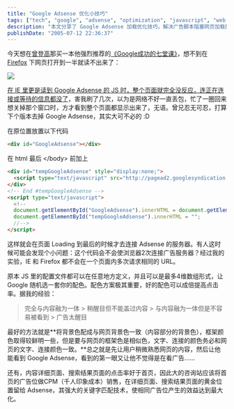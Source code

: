 ```yaml
---
title: "Google Adsense 优化小技巧"
tags: ["tech", "google", "adsense", "optimization", "javascript", "web development"]
description: "本文分享了 Google Adsense 加载优化技巧，解决广告脚本阻塞网页加载的问题。作者详细介绍了如何通过 JavaScript 延迟加载广告代码，使其在页面完全加载后才执行，从而提高用户体验。文章还提供了 Adsense 配色的实用建议，指出配色对点击率的重要影响，并建议将广告背景色与网页背景色保持一致，框架色相似但略显醒目，文字链接颜色与网页一致，以实现广告与内容的自然融合。最后，作者分析了不同页面类型的广告效果差异，建议大型网站在首页使用 CPM 广告，而在内容详情页和搜索结果页使用 Adsense 以获得最佳效益。"
publishDate: "2005-07-12 22:36:37"
---
```


今天想在[曾登高](http://blog.csdn.net/zdg/)那买一本他强烈推荐的[《Google成功的七堂课》](http://www.dearbook.com.cn/book/viewbook.aspx?pno=TS0029514)，想不到在 [Firefox](http://www.mozilla.net.cn/) 下网页打开到一半就读不出来了：

[![](http://files.xdanger.com/phlickr/21/25465542_e2653e5ed4.jpg)](http://www.flickr.com/photo_zoom.gne?id=25465542&size=o)

[在 IE 里更是读到 Google Adsense 的 JS 时，整个页面就完全没反应，连正在连接或等待的信息都没了](http://www.flickr.com/photos/xdanger/25465542/)，害我刷了几次，以为是网络不好一直丢包，忙了一圈回来想关掉那个窗口时，方才看到整个页面都显示出来了，无语。曾兄忍无可忍，打算下个版本去掉 Google Adsense，其实大可不必的 :D

在原位置放置以下代码

```html
<div id="GoogleAdsense"></div>
```

在 html 最后 &lt;/body&gt; 前加上

```html
<div id="tempGoogleAdsense" style="display:none;">
  <script type="text/javascript" src="http://pagead2.googlesyndication.com/pagead/show_ads.js"></script>
</div>
<!-- End #tempGoogleAdsense -->
<script type="text/javascript">
  <!--
  document.getElementById("GoogleAdsense").innerHTML = document.getElementById("tempGoogleAdsense").innerHTML;
  document.getElementById("tempGoogleAdsense").innerHTML = "";
  //-->
</script>
```

这样就会在页面 Loading 到最后的时候才去连接 Adsense 的服务器。有人这时候可能会发现个小问题：这个代码会不会使浏览器2次连接广告服务器？经过我的实验，IE 和 Firefox 都不会在一个页面内多次请求相同的 URL。

原本 JS 里的配置文件都可以在任意地方定义，并且可以是最多4维数组形式，让 Google 随机选一套你的配色。配色方案极其重要，好的配色可以成倍提高点击率。据我的经验：

> 完全与内容融为一体 > 稍醒目但不能盖过内容 > 与内容融为一体但是不容易被看到 > 广告太醒目

最好的方法就是**将背景色配成与网页背景色一致（内容部分的背景色），框架颜色取得较鲜明一些，但是要与网页的框架色是相似色，文字、连接的颜色务必和网页的文字、连接颜色一致。**总之就是先让用户稍微熟悉网页的内容，然后让他能看到 Google Adsense，看到的第一眼又让他不觉得是在看广告……

还有，内容详细页面、搜索结果页面的点击率好于首页，因此大的咨询站应该将首页的广告位做CPM（千人印象成本）销售，在详细页面、搜索结果页面的黄金位置留给 Adsense，其强大的关键字匹配技术，使相同广告位产生的效益达到最大化。

